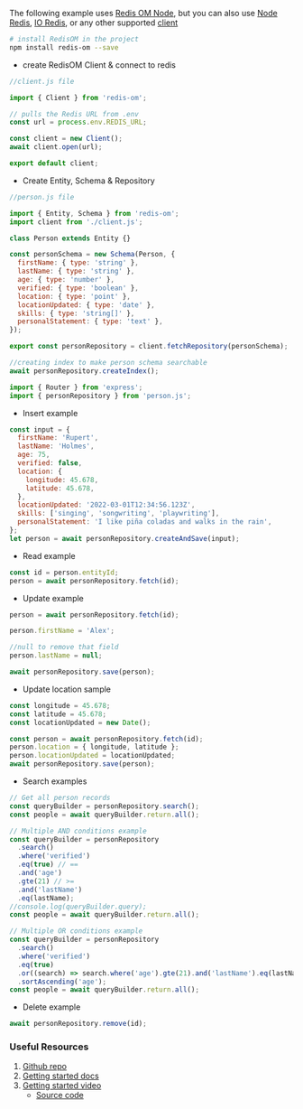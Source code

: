 
The following example uses [Redis OM Node](https://github.com/redis/redis-om-node), but you can also use [Node Redis](https://github.com/redis/node-redis), [IO Redis](https://github.com/luin/ioredis), or any other supported [client](https://redis.io/resources/clients/)

```sh
# install RedisOM in the project
npm install redis-om --save
```

- create RedisOM Client & connect to redis

```js
//client.js file

import { Client } from 'redis-om';

// pulls the Redis URL from .env
const url = process.env.REDIS_URL;

const client = new Client();
await client.open(url);

export default client;
```

- Create Entity, Schema & Repository

```js
//person.js file

import { Entity, Schema } from 'redis-om';
import client from './client.js';

class Person extends Entity {}

const personSchema = new Schema(Person, {
  firstName: { type: 'string' },
  lastName: { type: 'string' },
  age: { type: 'number' },
  verified: { type: 'boolean' },
  location: { type: 'point' },
  locationUpdated: { type: 'date' },
  skills: { type: 'string[]' },
  personalStatement: { type: 'text' },
});

export const personRepository = client.fetchRepository(personSchema);

//creating index to make person schema searchable
await personRepository.createIndex();
```

```js
import { Router } from 'express';
import { personRepository } from 'person.js';
```

- Insert example

```js
const input = {
  firstName: 'Rupert',
  lastName: 'Holmes',
  age: 75,
  verified: false,
  location: {
    longitude: 45.678,
    latitude: 45.678,
  },
  locationUpdated: '2022-03-01T12:34:56.123Z',
  skills: ['singing', 'songwriting', 'playwriting'],
  personalStatement: 'I like piña coladas and walks in the rain',
};
let person = await personRepository.createAndSave(input);
```

- Read example

```js
const id = person.entityId;
person = await personRepository.fetch(id);
```

- Update example

```js
person = await personRepository.fetch(id);

person.firstName = 'Alex';

//null to remove that field
person.lastName = null;

await personRepository.save(person);
```

- Update location sample

```js
const longitude = 45.678;
const latitude = 45.678;
const locationUpdated = new Date();

const person = await personRepository.fetch(id);
person.location = { longitude, latitude };
person.locationUpdated = locationUpdated;
await personRepository.save(person);
```

- Search examples

```js
// Get all person records
const queryBuilder = personRepository.search();
const people = await queryBuilder.return.all();

// Multiple AND conditions example
const queryBuilder = personRepository
  .search()
  .where('verified')
  .eq(true) // ==
  .and('age')
  .gte(21) // >=
  .and('lastName')
  .eq(lastName);
//console.log(queryBuilder.query);
const people = await queryBuilder.return.all();

// Multiple OR conditions example
const queryBuilder = personRepository
  .search()
  .where('verified')
  .eq(true)
  .or((search) => search.where('age').gte(21).and('lastName').eq(lastName))
  .sortAscending('age');
const people = await queryBuilder.return.all();
```

- Delete example

```js
await personRepository.remove(id);
```

### Useful Resources

1. [Github repo](https://github.com/redis/redis-om-node)
1. [Getting started docs](https://redis.io/docs/stack/get-started/tutorials/stack-node/)
1. [Getting started video](https://www.youtube.com/watch?v=KUfufrwpBkM)
   - [Source code](https://github.com/redis-developer/express-redis-om-workshop)

